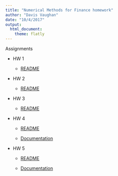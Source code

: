 ```yaml
---
title: "Numerical Methods for Finance homework"
author: "Davis Vaughan"
date: "10/4/2017"
output:
  html_document:
    theme: flatly
---
```


Assignments

* HW 1

    * [README](./assignments/hw-01/README.html)
    
* HW 2

    * [README](./assignments/hw-02/README.html)
    
* HW 3

    * [README](./assignments/hw-03/README.html)

* HW 4

    * [README](./assignments/hw-04/README.html)
    
    * [Documentation](./assignments/hw-04/docs/_build/html/index.html)

* HW 5

    * [README](./assignments/hw-05/README.html)
    
    * [Documentation](./assignments/hw-05/docs/_build/html/index.html)


